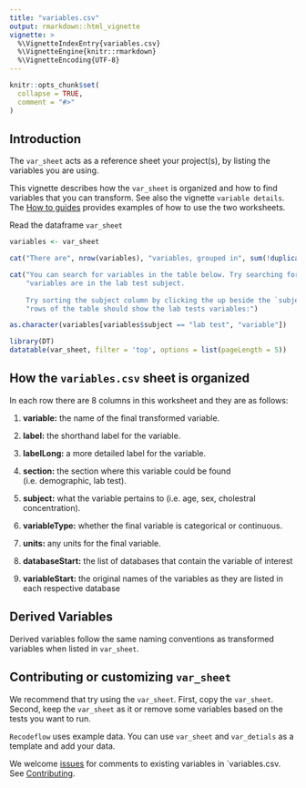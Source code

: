 ```yaml
---
title: "variables.csv"
output: rmarkdown::html_vignette
vignette: >
  %\VignetteIndexEntry{variables.csv}     
  %\VignetteEngine{knitr::rmarkdown} 
  %\VignetteEncoding{UTF-8}
---
```


```r
knitr::opts_chunk$set(
  collapse = TRUE,
  comment = "#>"
)
```

## Introduction

The `var_sheet` acts as a reference sheet your project(s), by listing the variables you are using. 

This vignette describes how the `var_sheet` is organized and how to find variables that you can transform. See also the vignette `variable details`. The [How to guides](../reference/how_to_guides.html) provides examples of how to use the two worksheets. 

Read the dataframe `var_sheet`

```r
variables <- var_sheet

cat("There are", nrow(variables), "variables, grouped in", sum(!duplicated(variables$section)), "sections and", sum(!duplicated(variables$subject)), "subjects that are available for transformation.")

```

```r
cat("You can search for variables in the table below. Try searching for the lab tests. There are", sum(variables$subject == "lab test"),
    "variables are in the lab test subject. 
    
    Try sorting the subject column by clicking the up beside the `subject` heading: the top", sum(variables$subject == "lab test"),
    "rows of the table should show the lab tests variables:") 

as.character(variables[variables$subject == "lab test", "variable"])
```

```r
library(DT)
datatable(var_sheet, filter = 'top', options = list(pageLength = 5))
```


## How the `variables.csv` sheet is organized

In each row there are 8 columns in this worksheet and they are as follows:

1. **variable:** the name of the final transformed variable.

2. **label:** the shorthand label for the variable.

3. **labelLong:** a more detailed label for the variable.

4. **section:** the section where this variable could be found (i.e. demographic, lab test).

5. **subject:** what the variable pertains to (i.e. age, sex, cholestral concentration).

6. **variableType:** whether the final variable is categorical or continuous.

7. **units:** any units for the final variable.

8. **databaseStart:** the list of databases that contain the variable of interest

9. **variableStart:** the original names of the variables as they are listed in each respective database

## Derived Variables

Derived variables follow the same naming conventions as transformed variables when listed in `var_sheet`. 

## Contributing or customizing `var_sheet`

We recommend that try using the `var_sheet`. First, copy the `var_sheet`. Second, keep the `var_sheet` as it or remove some variables  based on the tests you want to run.  

`Recodeflow` uses example data. You can use `var_sheet` and `var_detials` as a template and add your data. 

We welcome [issues](https://github.com/Big-Life-Lab/recodeflow/issues) for comments to existing variables in `variables.csv. See [Contributing](https://big-life-lab.github.io/recodeflow/CONTRIBUTING.html).
